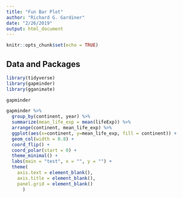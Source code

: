 ```yaml
---
title: "Fun Bar Plot"
author: "Richard G. Gardiner"
date: "2/26/2019"
output: html_document
---
```


```r
knitr::opts_chunk$set(echo = TRUE)
```

## Data and Packages

```r
library(tidyverse)
library(gapminder)
library(gganimate)
```

```r
gapminder
```

```r
gapminder %>%
  group_by(continent, year) %>%
  summarize(mean_life_exp = mean(lifeExp)) %>%
  arrange(continent, mean_life_exp) %>%
  ggplot(aes(x=continent, y=mean_life_exp, fill = continent)) + 
  geom_col(width = 0.8) + 
  coord_flip() +
  coord_polar(start = 0) +
  theme_minimal() +
  labs(main = "test", x = "", y = "") +
  theme(
    axis.text = element_blank(),
    axis.title = element_blank(),
    panel.grid = element_blank()
      )
```
